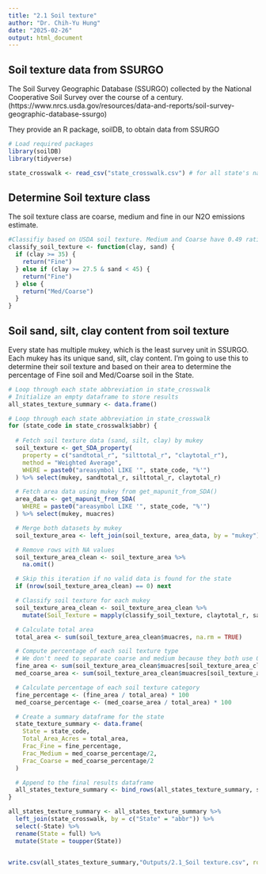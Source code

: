 ```yaml
---
title: "2.1 Soil texture"
author: "Dr. Chih-Yu Hung"
date: "2025-02-26"
output: html_document
---
```


## Soil texture data from SSURGO

The Soil Survey Geographic Database (SSURGO) collected by the National Cooperative Soil Survey over the course of a century. 
(https://www.nrcs.usda.gov/resources/data-and-reports/soil-survey-geographic-database-ssurgo)

They provide an R package, soilDB, to obtain data from SSURGO

```r
# Load required packages
library(soilDB)
library(tidyverse)

state_crosswalk <- read_csv("state_crosswalk.csv") # for all state's name

```

## Determine Soil texture class

The soil texture class are coarse, medium and fine in our N2O emissions estimate. 

```r
#Classifiy based on USDA soil texture. Medium and Coarse have 0.49 ratio and Fine have 2.55 ratio
classify_soil_texture <- function(clay, sand) {
  if (clay >= 35) {
    return("Fine")
  } else if (clay >= 27.5 & sand < 45) {
    return("Fine")
  } else {
    return("Med/Coarse")
  }
}
```


## Soil sand, silt, clay content from soil texture

Every state has multiple mukey, which is the least survey unit in SSURGO. Each mukey has its unique sand, silt, clay content. I'm going to use this to determine their soil texture and based on their area to determine the percentage of Fine soil and Med/Coarse soil in the State. 


```r
# Loop through each state abbreviation in state_crosswalk
# Initialize an empty dataframe to store results
all_states_texture_summary <- data.frame()

# Loop through each state abbreviation in state_crosswalk
for (state_code in state_crosswalk$abbr) {
  
  # Fetch soil texture data (sand, silt, clay) by mukey
  soil_texture <- get_SDA_property(
    property = c("sandtotal_r", "silttotal_r", "claytotal_r"),
    method = "Weighted Average",
    WHERE = paste0("areasymbol LIKE '", state_code, "%'")
  ) %>% select(mukey, sandtotal_r, silttotal_r, claytotal_r)

  # Fetch area data using mukey from get_mapunit_from_SDA()
  area_data <- get_mapunit_from_SDA(
    WHERE = paste0("areasymbol LIKE '", state_code, "%'")
  ) %>% select(mukey, muacres)

  # Merge both datasets by mukey
  soil_texture_area <- left_join(soil_texture, area_data, by = "mukey")

  # Remove rows with NA values
  soil_texture_area_clean <- soil_texture_area %>%
    na.omit()

  # Skip this iteration if no valid data is found for the state
  if (nrow(soil_texture_area_clean) == 0) next

  # Classify soil texture for each mukey
  soil_texture_area_clean <- soil_texture_area_clean %>%
    mutate(Soil_Texture = mapply(classify_soil_texture, claytotal_r, sandtotal_r))

  # Calculate total area
  total_area <- sum(soil_texture_area_clean$muacres, na.rm = TRUE)

  # Compute percentage of each soil texture type
  # We don't need to separate coarse and medium because they both use 0.49.
  fine_area <- sum(soil_texture_area_clean$muacres[soil_texture_area_clean$Soil_Texture == "Fine"], na.rm = TRUE)
  med_coarse_area <- sum(soil_texture_area_clean$muacres[soil_texture_area_clean$Soil_Texture == "Med/Coarse"], na.rm = TRUE)

  # Calculate percentage of each soil texture category
  fine_percentage <- (fine_area / total_area) * 100
  med_coarse_percentage <- (med_coarse_area / total_area) * 100

  # Create a summary dataframe for the state
  state_texture_summary <- data.frame(
    State = state_code,
    Total_Area_Acres = total_area,
    Frac_Fine = fine_percentage,
    Frac_Medium = med_coarse_percentage/2,
    Frac_Coarse = med_coarse_percentage/2
  )

  # Append to the final results dataframe
  all_states_texture_summary <- bind_rows(all_states_texture_summary, state_texture_summary)
}

all_states_texture_summary <- all_states_texture_summary %>%
  left_join(state_crosswalk, by = c("State" = "abbr")) %>%
  select(-State) %>%
  rename(State = full) %>%
  mutate(State = toupper(State))


write.csv(all_states_texture_summary,"Outputs/2.1_Soil texture.csv", row.names = FALSE)
```

